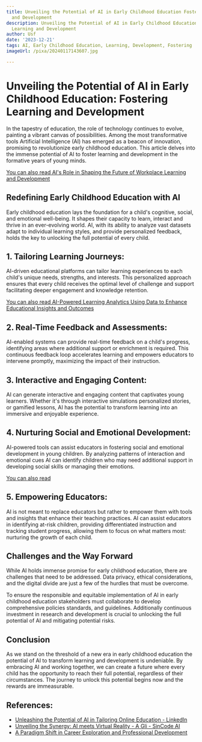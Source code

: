 ```yaml
---
title: Unveiling the Potential of AI in Early Childhood Education Fostering Learning
  and Development
description: Unveiling the Potential of AI in Early Childhood Education Fostering
  Learning and Development
author: Usf
date: '2023-12-21'
tags: AI, Early Childhood Education, Learning, Development, Fostering
imageUrl: /pixa/20240117143607.jpg

---
```

# Unveiling the Potential of AI in Early Childhood Education:  Fostering Learning and Development

In the tapestry  of education, the role of technology continues to evolve, painting a vibrant canvas  of possibilities.  Among the most transformative tools Artificial Intelligence  (AI) has emerged as a beacon of innovation, promising to revolutionize early childhood education. This article delves into the immense potential  of AI to foster learning and development in the formative  years of  young minds.

[You can also read AI's Role in Shaping  the Future of Workplace Learning  and Development](AI%27s%20Role%20in%20Shaping%20the%20Future%20of%20Workplace%20Learning%20and%20Development)


## Redefining Early Childhood Education with AI

Early childhood education  lays the foundation for a child's cognitive, social, and emotional well-being. It shapes their capacity to learn, interact and thrive in an ever-evolving world. AI, with its ability to analyze vast datasets adapt to individual learning styles, and provide personalized feedback, holds the key to unlocking the full potential of every child.

## 1. Tailoring Learning Journeys:

AI-driven educational platforms can tailor learning  experiences to each child's unique needs, strengths,  and interests. This personalized approach  ensures  that every child receives the optimal level of challenge  and support facilitating deeper engagement and knowledge retention.

[You can  also  read AI-Powered Learning Analytics Using Data to Enhance Educational Insights and Outcomes](AI-Powered%20Learning%20Analytics%20Using%20Data%20to%20Enhance%20Educational%20Insights%20and%20Outcomes)


## 2. Real-Time Feedback and Assessments:

AI-enabled systems can provide real-time feedback on a child's progress, identifying areas where additional  support or enrichment is required. This  continuous feedback loop accelerates learning and empowers educators  to intervene promptly,  maximizing the impact of their instruction.

## 3. Interactive and Engaging Content:

AI can generate interactive and engaging  content that captivates young learners. Whether it's through interactive simulations personalized stories,  or gamified lessons, AI has the potential to transform  learning into an immersive and enjoyable experience.

## 4. Nurturing Social and Emotional Development:

AI-powered tools can assist educators in fostering social and emotional development in young children. By analyzing patterns of interaction  and emotional cues AI can identify children  who may need additional support in developing  social skills or managing their emotions.

[You  can also read ]()


## 5. Empowering Educators:

AI is not meant to replace educators  but rather to empower  them with  tools and insights that enhance their teaching practices. AI can assist educators in identifying at-risk  children, providing differentiated  instruction and tracking student progress,  allowing them  to focus on what matters most: nurturing the growth of  each child.

## Challenges and the  Way Forward

While AI  holds  immense promise for early childhood education, there are challenges that need to be addressed. Data  privacy, ethical considerations, and the digital divide are just a few  of the hurdles that must be overcome.

To ensure the responsible and equitable implementation of  AI in early  childhood education  stakeholders must collaborate to develop comprehensive policies standards, and  guidelines. Additionally continuous investment in research and development  is crucial to unlocking  the full potential of AI and mitigating potential risks.

## Conclusion

As we stand  on the threshold of a new era in early childhood education the potential of AI to transform learning and  development is undeniable. By embracing AI and  working together, we can create a future where every child has the opportunity to reach their full potential, regardless of their circumstances. The journey to unlock this potential begins now and the rewards  are immeasurable.

## References:
- [Unleashing the Potential of AI in Tailoring Online Education - LinkedIn](https://www.linkedin.com/pulse/unleashing-potential-ai-tailoring-online-education-wo1qc)
- [Unveiling the Synergy: AI meets Virtual Reality - A Gli - SinCode AI](https://www.sincode.ai/blog/unveiling-the-synergy-ai-meets-virtual-reality---a-glimpse-into-the-future)
- [A Paradigm Shift in Career Exploration and Professional Development](https://www.linkedin.com/pulse/virtual-reality-unveiled-paradigm-shift-career-luis-palma-pires-rzqnf?trk=article-ssr-frontend-pulse_more-articles_related-content-card)
